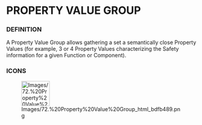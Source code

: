             
= PROPERTY VALUE GROUP =
 
=== DEFINITION ===
 
A Property Value Group allows gathering a set a semantically close Property Values (for example, 3 or 4 Property Values characterizing the Safety information for a given Function or Component).

 
=== ICONS ===
 
[[Image:Images/72.%20Property%20Value%20Group_html_bdfb489.png|75x66px]]

 
<br>
<br>

 
<br>

   